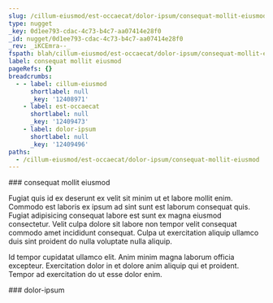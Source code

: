 ```yaml
---
slug: /cillum-eiusmod/est-occaecat/dolor-ipsum/consequat-mollit-eiusmod
type: nugget
_key: 0d1ee793-cdac-4c73-b4c7-aa07414e28f0
_id: nugget/0d1ee793-cdac-4c73-b4c7-aa07414e28f0
_rev: _iKCEmra--_
fspath: blah/cillum-eiusmod/est-occaecat/dolor-ipsum/consequat-mollit-eiusmod.md
label: consequat mollit eiusmod
pageRefs: {}
breadcrumbs:
  - - label: cillum-eiusmod
      shortlabel: null
      _key: '12408971'
    - label: est-occaecat
      shortlabel: null
      _key: '12409473'
    - label: dolor-ipsum
      shortlabel: null
      _key: '12409496'
paths:
  - /cillum-eiusmod/est-occaecat/dolor-ipsum/consequat-mollit-eiusmod
---
```


<NuggetArea>
<Nugget slug="/cillum-eiusmod/est-occaecat/dolor-ipsum/consequat-mollit-eiusmod" type="nugget" _key="0d1ee793-cdac-4c73-b4c7-aa07414e28f0" _id="nugget/0d1ee793-cdac-4c73-b4c7-aa07414e28f0" _rev="_iKCEmra--_" fspath="blah/cillum-eiusmod/est-occaecat/dolor-ipsum/consequat-mollit-eiusmod.md" label="consequat mollit eiusmod" paths="/cillum-eiusmod/est-occaecat/dolor-ipsum/consequat-mollit-eiusmod">
<NuggetBody>
### consequat mollit eiusmod

Fugiat quis id ex deserunt ex velit sit minim ut et labore mollit enim. Commodo est laboris ex ipsum ad sint sunt est laborum consequat quis. Fugiat adipisicing consequat labore est sunt ex magna eiusmod consectetur. Velit culpa dolore sit labore non tempor velit consequat commodo amet incididunt consequat. Culpa ut exercitation aliquip ullamco duis sint proident do nulla voluptate nulla aliquip.

Id tempor cupidatat ullamco elit. Anim minim magna laborum officia excepteur. Exercitation dolor in et dolore anim aliquip qui et proident. Tempor ad exercitation do ut esse dolor enim.

</NuggetBody>
<Breadcrumbs>
<Crumbs>
<Crumb _key="12408971" label="cillum-eiusmod" /><Crumb _key="12409473" label="est-occaecat" /><Crumb _key="12409496" label="dolor-ipsum" />
</Crumbs>
</Breadcrumbs>
</Nugget>

<NuggetsInbound>
</NuggetsInbound>
<NuggetsOutbound>
</NuggetsOutbound>
</NuggetArea>
<PassagesInbound>
<Passage direction="inbound" type="passage" _key="12409496" _id="passage/12409496" _rev="_iKCEmra---" label="dolor-ipsum" passage="dolor-ipsum" fspath="blah/cillum-eiusmod/est-occaecat/dolor-ipsum" paths="/cillum-eiusmod/est-occaecat/dolor-ipsum" slug="/cillum-eiusmod/est-occaecat/dolor-ipsum">
<NuggetBody>
### dolor-ipsum

</NuggetBody>
<Breadcrumbs>
<Crumbs>
<Crumb _key="12408971" label="cillum-eiusmod" /><Crumb _key="12409473" label="est-occaecat" />
</Crumbs>
</Breadcrumbs>
</Passage>

</PassagesInbound>
<PassagesOutbound>
</PassagesOutbound>